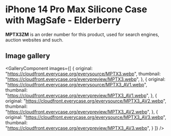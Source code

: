 
# iPhone 14 Pro Max Silicone Case with MagSafe - Elderberry

<Callout type='info' emoji='👉🏻'>**MPTX3ZM** is an order number for this product, used for search engines, auction websites and such.</Callout>

## Image gallery

<GalleryComponent
    images={[
      {
        original: "https://cloudfront.everycase.org/everysource/MPTX3.webp",
        thumbnail: "https://cloudfront.everycase.org/everypreview/MPTX3.webp",
      },
      {
        original: "https://cloudfront.everycase.org/everysource/MPTX3_AV1.webp",
        thumbnail: "https://cloudfront.everycase.org/everypreview/MPTX3_AV1.webp",
      },
      {
        original: "https://cloudfront.everycase.org/everysource/MPTX3_AV2.webp",
        thumbnail: "https://cloudfront.everycase.org/everypreview/MPTX3_AV2.webp",
      },
      {
        original: "https://cloudfront.everycase.org/everysource/MPTX3_AV3.webp",
        thumbnail: "https://cloudfront.everycase.org/everypreview/MPTX3_AV3.webp",
      }
    ]}
  />
